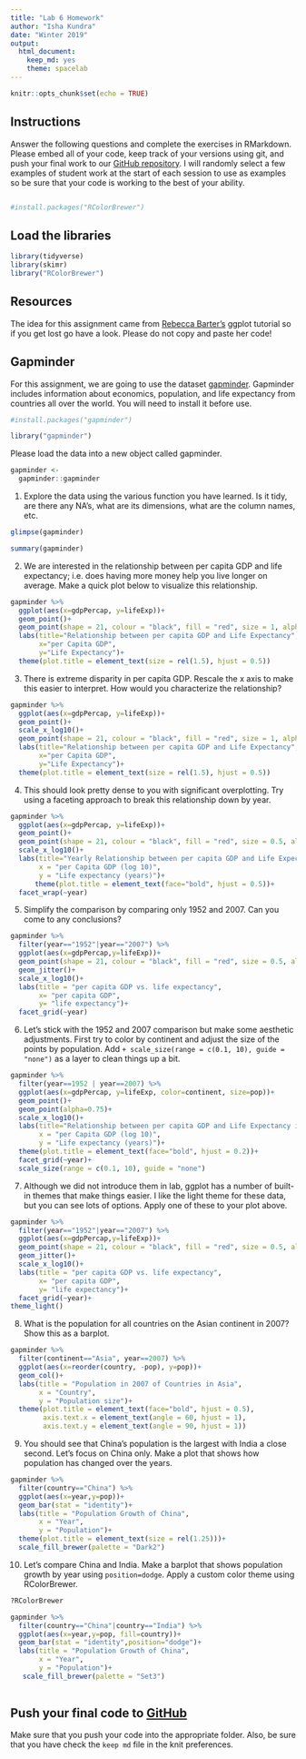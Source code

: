 ```yaml
---
title: "Lab 6 Homework"
author: "Isha Kundra"
date: "Winter 2019"
output:
  html_document:
    keep_md: yes
    theme: spacelab
---
```


```r
knitr::opts_chunk$set(echo = TRUE)
```

## Instructions
Answer the following questions and complete the exercises in RMarkdown. Please embed all of your code, keep track of your versions using git, and push your final work to our [GitHub repository](https://github.com/FRS417-DataScienceBiologists). I will randomly select a few examples of student work at the start of each session to use as examples so be sure that your code is working to the best of your ability.

```r

```
```r
#install.packages("RColorBrewer")
```


## Load the libraries
```r
library(tidyverse)
library(skimr)
library("RColorBrewer")
```

## Resources
The idea for this assignment came from [Rebecca Barter's](http://www.rebeccabarter.com/blog/2017-11-17-ggplot2_tutorial/) ggplot tutorial so if you get lost go have a look. Please do not copy and paste her code!  

## Gapminder
For this assignment, we are going to use the dataset [gapminder](https://cran.r-project.org/web/packages/gapminder/index.html). Gapminder includes information about economics, population, and life expectancy from countries all over the world. You will need to install it before use.
```r
#install.packages("gapminder")
```

```r
library("gapminder")
```

Please load the data into a new object called gapminder.
```r
gapminder <- 
  gapminder::gapminder
```

1. Explore the data using the various function you have learned. Is it tidy, are there any NA's, what are its dimensions, what are the column names, etc.

```r
glimpse(gapminder)
```
```r
summary(gapminder)
```


2. We are interested in the relationship between per capita GDP and life expectancy; i.e. does having more money help you live longer on average. Make a quick plot below to visualize this relationship.
```r
gapminder %>%
  ggplot(aes(x=gdpPercap, y=lifeExp))+
  geom_point()+
  geom_point(shape = 21, colour = "black", fill = "red", size = 1, alpha=0.75)+
  labs(title="Relationship between per capita GDP and Life Expectancy", 
       x="per Capita GDP", 
       y="Life Expectancy")+
  theme(plot.title = element_text(size = rel(1.5), hjust = 0.5))

```


3. There is extreme disparity in per capita GDP. Rescale the x axis to make this easier to interpret. How would you characterize the relationship?
```r
gapminder %>%
  ggplot(aes(x=gdpPercap, y=lifeExp))+
  geom_point()+
  scale_x_log10()+
  geom_point(shape = 21, colour = "black", fill = "red", size = 1, alpha=0.75)+
  labs(title="Relationship between per capita GDP and Life Expectancy", 
       x="per Capita GDP", 
       y="Life Expectancy")+
  theme(plot.title = element_text(size = rel(1.5), hjust = 0.5))
```



4. This should look pretty dense to you with significant overplotting. Try using a faceting approach to break this relationship down by year.
```r
gapminder %>% 
  ggplot(aes(x=gdpPercap, y=lifeExp))+
  geom_point()+
  geom_point(shape = 21, colour = "black", fill = "red", size = 0.5, alpha=0.75)+
  scale_x_log10()+
  labs(title="Yearly Relationship between per capita GDP and Life Expectancy", 
       x = "per Capita GDP (log 10)",
       y = "Life expectancy (years)")+
      theme(plot.title = element_text(face="bold", hjust = 0.5))+
  facet_wrap(~year)
```


5. Simplify the comparison by comparing only 1952 and 2007. Can you come to any conclusions?
```r
gapminder %>% 
  filter(year=="1952"|year=="2007") %>%  
  ggplot(aes(x=gdpPercap,y=lifeExp))+
  geom_point(shape = 21, colour = "black", fill = "red", size = 0.5, alpha=0.75)+
  geom_jitter()+
  scale_x_log10()+
  labs(title = "per capita GDP vs. life expectancy",
       x= "per capita GDP",
       y= "life expectancy")+
  facet_grid(~year)
```

6. Let's stick with the 1952 and 2007 comparison but make some aesthetic adjustments. First try to color by continent and adjust the size of the points by population. Add `+ scale_size(range = c(0.1, 10), guide = "none")` as a layer to clean things up a bit.

```r
gapminder %>%
  filter(year==1952 | year==2007) %>% 
  ggplot(aes(x=gdpPercap, y=lifeExp, color=continent, size=pop))+
  geom_point()+
  geom_point(alpha=0.75)+
  scale_x_log10()+
  labs(title="Relationship between per capita GDP and Life Expectancy in 1952 & 2007", 
       x = "per Capita GDP (log 10)",
       y = "Life expectancy (years)")+
  theme(plot.title = element_text(face="bold", hjust = 0.2))+
  facet_grid(~year)+
  scale_size(range = c(0.1, 10), guide = "none")
```


7. Although we did not introduce them in lab, ggplot has a number of built-in themes that make things easier. I like the light theme for these data, but you can see lots of options. Apply one of these to your plot above.
```r
gapminder %>% 
  filter(year=="1952"|year=="2007") %>%  
  ggplot(aes(x=gdpPercap,y=lifeExp))+
  geom_point(shape = 21, colour = "black", fill = "red", size = 0.5, alpha=0.75)+
  geom_jitter()+
  scale_x_log10()+
  labs(title = "per capita GDP vs. life expectancy",
       x= "per capita GDP",
       y= "life expectancy")+
  facet_grid(~year)+
theme_light()
```

8. What is the population for all countries on the Asian continent in 2007? Show this as a barplot.
```r
gapminder %>%
  filter(continent=="Asia", year==2007) %>% 
  ggplot(aes(x=reorder(country, -pop), y=pop))+
  geom_col()+
  labs(title = "Population in 2007 of Countries in Asia",
       x = "Country",
       y = "Population size")+
  theme(plot.title = element_text(face="bold", hjust = 0.5),
        axis.text.x = element_text(angle = 60, hjust = 1),
        axis.text.y = element_text(angle = 90, hjust = 1))

```

9. You should see that China's population is the largest with India a close second. Let's focus on China only. Make a plot that shows how population has changed over the years.

```r
gapminder %>% 
  filter(country=="China") %>% 
  ggplot(aes(x=year,y=pop))+
  geom_bar(stat = "identity")+
  labs(title = "Population Growth of China",
       x = "Year",
       y = "Population")+
  theme(plot.title = element_text(size = rel(1.25)))+
  scale_fill_brewer(palette = "Dark2")
```

10. Let's compare China and India. Make a barplot that shows population growth by year using `position=dodge`. Apply a custom color theme using RColorBrewer.
```r
?RColorBrewer
```

```r
gapminder %>% 
  filter(country=="China"|country=="India") %>% 
  ggplot(aes(x=year,y=pop, fill=country))+
  geom_bar(stat = "identity",position="dodge")+
  labs(title = "Population Growth of China",
       x = "Year",
       y = "Population")+
   scale_fill_brewer(palette = "Set3")
        
```

## Push your final code to [GitHub](https://github.com/FRS417-DataScienceBiologists)
Make sure that you push your code into the appropriate folder. Also, be sure that you have check the `keep md` file in the knit preferences.